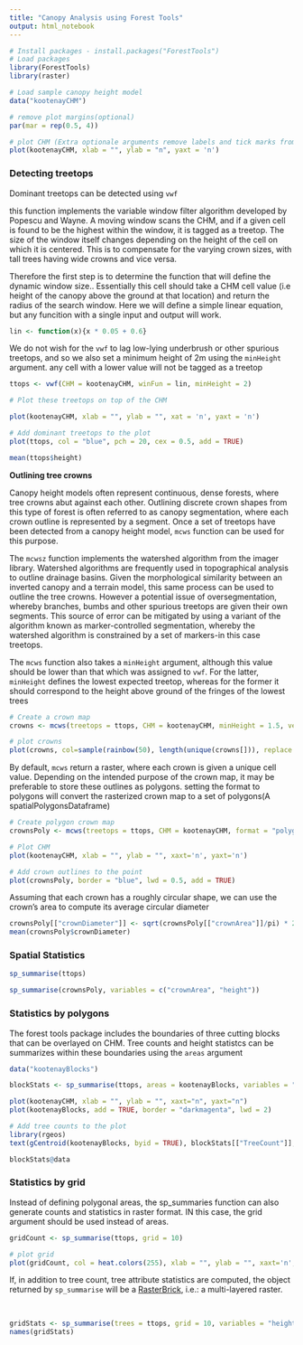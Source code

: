 ```yaml
---
title: "Canopy Analysis using Forest Tools"
output: html_notebook
---
```


```r
# Install packages - install.packages("ForestTools")
# Load packages
library(ForestTools)
library(raster)

# Load sample canopy height model
data("kootenayCHM")

# remove plot margins(optional)
par(mar = rep(0.5, 4))

# plot CHM (Extra optionale arguments remove labels and tick marks from the plot)
plot(kootenayCHM, xlab = "", ylab = "n", yaxt = 'n')
```

### Detecting treetops

Dominant treetops can be detected using `vwf`

this function implements the variable window filter algorithm developed by Popescu and Wayne. A moving window scans the CHM, and if a given cell is found to be the highest within the window, it is tagged as a treetop. The size of the window itself changes depending on the height of the cell on which it is centered. This is to compensate for the varying crown sizes, with tall trees having wide crowns and vice versa.

Therefore the first step is to determine the function that will define the dynamic window size.. Essentially this cell should take a CHM cell value (i.e height of the canopy above the ground at that location) and return the radius of the search window. Here we will define a simple linear equation, but any funcition with a single input and output will work.

```r
lin <- function(x){x * 0.05 + 0.6}
```

We do not wish for the `vwf` to lag low-lying underbrush or other spurious treetops, and so we also set a minimum height of 2m using the `minHeight` argument. any cell with a lower value will not be tagged as a treetop

```r
ttops <- vwf(CHM = kootenayCHM, winFun = lin, minHeight = 2)

# Plot these treetops on top of the CHM

plot(kootenayCHM, xlab = "", ylab = "", xat = 'n', yaxt = 'n')

# Add dominant treetops to the plot
plot(ttops, col = "blue", pch = 20, cex = 0.5, add = TRUE)
```

```r
mean(ttops$height)
```

**Outlining tree crowns**

Canopy height models often represent continuous, dense forests, where tree crowns abut against each other. Outlining discrete crown shapes from this type of forest is often referred to as canopy segmentation, where each crown outline is represented by a segment. Once a set of treetops have been detected from a canopy height model, `mcws` function can be used for this purpose.

The `mcwsz` function implements the watershed algorithm from the imager library. Watershed algorithms are frequently used in topographical analysis to outline drainage basins. Given the morphological similarity between an inverted canopy and a terrain model, this same process can be used to outline the tree crowns. However a potential issue of oversegmentation, whereby branches, bumbs and other spurious treetops are given their own segments. This source of error can be mitigated by using a variant of the algorithm known as marker-controlled segmentation, whereby the watershed algorithm is constrained by a set of markers-in this case treetops.

The `mcws` function also takes a `minHeight` argument, although this value should be lower than that which was assigned to `vwf`. For the latter, `minHeight` defines the lowest expected treetop, whereas for the former it should correspond to the height above ground of the fringes of the lowest trees

```r
# Create a crown map
crowns <- mcws(treetops = ttops, CHM = kootenayCHM, minHeight = 1.5, verbose = FALSE)

# plot crowns
plot(crowns, col=sample(rainbow(50), length(unique(crowns[])), replace = TRUE), legend = FALSE, xlab = "", ylab = "", xaxt = 'n', yaxt = 'n')
```

By default, `mcws` return a raster, where each crown is given a unique cell value. Depending on the intended purpose of the crown map, it may be preferable to store these outlines as polygons. setting the format to polygons will convert the rasterized crown map to a set of polygons(A spatialPolygonsDataframe)

```r
# Create polygon crown map
crownsPoly <- mcws(treetops = ttops, CHM = kootenayCHM, format = "polygons", minHeight = 1.5, verbose = FALSE)

# Plot CHM
plot(kootenayCHM, xlab = "", ylab = "", xaxt='n', yaxt='n')

# Add crown outlines to the point
plot(crownsPoly, border = "blue", lwd = 0.5, add = TRUE)
```

Assuming that each crown has a roughly circular shape, we can use the crown's area to compute its average circular diameter

```r
crownsPoly[["crownDiameter"]] <- sqrt(crownsPoly[["crownArea"]]/pi) * 2
mean(crownsPoly$crownDiameter)
```

### Spatial Statistics

```r
sp_summarise(ttops)
```

```r
sp_summarise(crownsPoly, variables = c("crownArea", "height"))
```

### Statistics by polygons

The forest tools package includes the boundaries of three cutting blocks that can be overlayed on CHM. Tree counts and height statistcs can be summarizes within these boundaries using the `areas` argument

```r
data("kootenayBlocks")

blockStats <- sp_summarise(ttops, areas = kootenayBlocks, variables = "height")

plot(kootenayCHM, xlab = "", ylab = "", xaxt="n", yaxt="n")
plot(kootenayBlocks, add = TRUE, border = "darkmagenta", lwd = 2)

# Add tree counts to the plot
library(rgeos)
text(gCentroid(kootenayBlocks, byid = TRUE), blockStats[["TreeCount"]], col = "darkmagenta", font = 2)
```

```r
blockStats@data
```

### Statistics by grid

Instead of defining polygonal areas, the sp_summaries function can also generate counts and statistics in raster format. IN this case, the grid argument should be used instead of areas.

```r
gridCount <- sp_summarise(ttops, grid = 10)

# plot grid
plot(gridCount, col = heat.colors(255), xlab = "", ylab = "", xaxt='n', yaxt = 'n')
```

If, in addition to tree count, tree attribute statistics are computed, the object returned by `sp_summarise` will be a [RasterBrick](https://cran.r-project.org/package=raster/raster.pdf#page=36), i.e.: a multi-layered raster.

\

```r
gridStats <- sp_summarise(trees = ttops, grid = 10, variables = "height")
names(gridStats)
```
